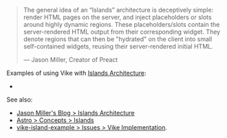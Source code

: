 
> The general idea of an “Islands” architecture is deceptively simple: render HTML pages on the server, and inject placeholders or slots around highly dynamic regions. These placeholders/slots contain the server-rendered HTML output from their corresponding widget. They denote regions that can then be "hydrated" on the client into small self-contained widgets, reusing their server-rendered initial HTML.
>
> — Jason Miller, Creator of Preact

Examples of using Vike with [Islands Architecture](https://jasonformat.com/islands-architecture/):
 - <Example timestamp="2023.12" repo="luisfloat/vike-island-example" />

See also:
- [Jason Miller's Blog > Islands Architecture](https://jasonformat.com/islands-architecture/)
- [Astro > Concepts > Islands](https://docs.astro.build/en/concepts/islands/)
- [vike-island-example > Issues > Vike Implementation](https://github.com/luisfloat/vike-island-example/issues/1).